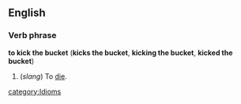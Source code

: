 {{WikiSaurus|Die}}
==English==
===Verb phrase===
'''to kick the bucket''' {{idiom}} ('''kicks the bucket''', '''kicking the bucket''', '''kicked the bucket''')

#(''slang'') To [[die]].

[[category:Idioms]]